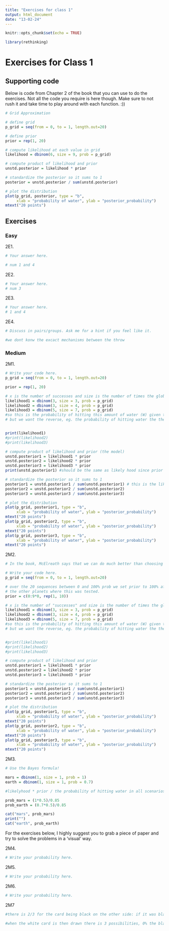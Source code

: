 ```yaml
---
title: "Exercises for class 1"
output: html_document
date: "13-02-24"
---
```


```r
knitr::opts_chunk$set(echo = TRUE)
```

```r
library(rethinking)
```

# Exercises for Class 1

## Supporting code

Below is code from Chapter 2 of the book that you can use to do the exercises. Not all the code you require is here though. Make sure to not rush it and take time to play around with each function. :))

```r
# Grid Approximation

# define grid
p_grid = seq(from = 0, to = 1, length.out=20)

# define prior
prior = rep(1, 20)

# compute likelihood at each value in grid
likelihood = dbinom(6, size = 9, prob = p_grid)

# compute product of likelihood and prior
unstd.posterior = likelihood * prior

# standardize the posterior so it sums to 1
posterior = unstd.posterior / sum(unstd.posterior)

# plot the distribution
plot(p_grid, posterior, type = "b",
     xlab = "probability of water", ylab = "posterior_probability")
mtext("20 points")

```

## Exercises

### Easy

2E1. 

```r

# Your answer here.

# num 1 and 4

```

2E2.

```r

# Your answer here.
# num 3
```

2E3.

```r

# Your answer here.
# 1 and 4
```

2E4.

```r

# Discuss in pairs/groups. Ask me for a hint if you feel like it.

#we dont konw the excact mechanisms between the throw

```

### Medium

2M1.

```r

# Write your code here.
p_grid = seq(from = 0, to = 1, length.out=20)

prior = rep(1, 20)

# x is the number of successes and size is the number of times the globe is thrown
likelihood1 = dbinom(3, size = 3, prob = p_grid)
likelihood2 = dbinom(3, size = 4, prob = p_grid)
likelihood3 = dbinom(5, size = 7, prob = p_grid)
#so this is the probability of hitting this amount of water (W) given the different probabilities of hitting water (0-100%) which is the likelihood.
# but we want the reverse, eg. the probability of hitting water the the globe given the samples we got.


print(likelihood1)
#print(likelihood2)
#print(likelihood3)

# compute product of likelihood and prior (the model)
unstd.posterior1 = likelihood1 * prior
unstd.posterior2 = likelihood2 * prior
unstd.posterior3 = likelihood3 * prior
print(unstd.posterior1) #should be the same as likely hood since prior is uniform

# standardize the posterior so it sums to 1
posterior1 = unstd.posterior1 / sum(unstd.posterior1) # this is the likelihood out of all the likelyhoods.
posterior2 = unstd.posterior2 / sum(unstd.posterior2)
posterior3 = unstd.posterior3 / sum(unstd.posterior3)

# plot the distribution
plot(p_grid, posterior1, type = "b",
     xlab = "probability of water", ylab = "posterior_probability")
mtext("20 points")
plot(p_grid, posterior2, type = "b",
     xlab = "probability of water", ylab = "posterior_probability")
mtext("20 points")
plot(p_grid, posterior3, type = "b",
     xlab = "probability of water", ylab = "posterior_probability")
mtext("20 points")

```

2M2.

```r

# In the book, McElreath says that we can do much better than choosing a uniform prior for estimating the coverage of water. Is this what we are doing here? How does that impact our estimation?

# Write your code here.
p_grid = seq(from = 0, to = 1, length.out=20)

# over the 20 sequences between 0 and 100% prob we set prior to 100% after the first ten in order to show that there was at least 50% water in
# the other planets where this was tested.
prior = c(0:9*0, rep(1, 10))

# x is the number of "successes" and size is the number of times the globe is thrown
likelihood1 = dbinom(3, size = 3, prob = p_grid)
likelihood2 = dbinom(3, size = 4, prob = p_grid)
likelihood3 = dbinom(5, size = 7, prob = p_grid)
#so this is the probability of hitting this amount of water (W) given the different probabilities of hitting water (0-100%) which is the likelihood.
# but we want the reverse, eg. the probability of hitting water the the globe given the samples we got.


#print(likelihood1)
#print(likelihood2)
#print(likelihood3)

# compute product of likelihood and prior
unstd.posterior1 = likelihood1 * prior
unstd.posterior2 = likelihood2 * prior
unstd.posterior3 = likelihood3 * prior

# standardize the posterior so it sums to 1
posterior1 = unstd.posterior1 / sum(unstd.posterior1)
posterior2 = unstd.posterior2 / sum(unstd.posterior2)
posterior3 = unstd.posterior3 / sum(unstd.posterior3)

# plot the distribution
plot(p_grid, posterior1, type = "b",
     xlab = "probability of water", ylab = "posterior_probability")
mtext("20 points")
plot(p_grid, posterior2, type = "b",
     xlab = "probability of water", ylab = "posterior_probability")
mtext("20 points")
plot(p_grid, posterior3, type = "b",
     xlab = "probability of water", ylab = "posterior_probability")
mtext("20 points")

```

2M3.

```r
# Use the Bayes formula!

mars = dbinom(1, size = 1, prob = 1)
earth = dbinom(1, size = 1, prob = 0.7)

#likelyhood * prior / the probability of hitting water in all scenarios.

prob_mars = (1*0.5)/0.85
prob_earth = (0.7*0.5)/0.85

cat("mars", prob_mars)
print("")
cat("earth", prob_earth)

```

For the exercises below, I highly suggest you to grab a piece of paper and try to solve the problems in a 'visual' way.

2M4.

```r

# Write your probability here.

```

2M5.

```r

# Write your probability here.

```

2M6.

```r

# Write your probability here.

```

2M7
```r
#there is 2/3 for the card being black on the other side: if it was black the first card could give that outcome 0% then 50% and 100% of the time. then we need to normalize it. there is 50/150 it could be the black and white and 100/150% it could be the black/black.

#when the white card is then drawn there is 3 possibilities, 0% the black/black could yield this, 100% the white white could yield this, and 50% the black/white could yield this. Now there is a 33% chance that the black/white card has already been picked from before and therefore 33% less chance of the 1/3 chance there was before. therefore we take 1/3 of the 50% probability that the black/white card could yield white = 33%. Therefore now the accumulated probability is sjull100+33 and the probability of picking the white/black card is 33/133= 25%. therefore the 33% chance that the first card was black before decreases by 25% so the probability that it was the black/white card is now 1/3-1/3*25% = 1/4. Therefore the rest that is left is 75% for the black/black card.

```

